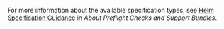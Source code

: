For more information about the available specification types, see [Helm Specification Guidance](/vendor/preflight-support-bundle-about#specification-types) in _About Preflight Checks and Support Bundles_.

